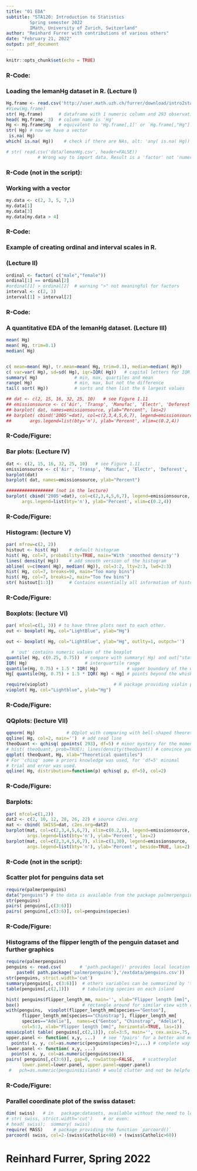 ---
title: "01 EDA"
subtitle: "STA120: Introduction to Statistics
         Spring semester 2022
         IMath, University of Zurich, Switzerland"
author: "Reinhard Furrer with contributions of various others"
date: "February 21, 2022"
output: pdf_document
---

```{r setup, include=FALSE}
knitr::opts_chunk$set(echo = TRUE)
```


### R-Code: 
### Loading the lemanHg dataset in R. (Lecture I)
```{r}
Hg.frame <- read.csv('http://user.math.uzh.ch/furrer/download/intro2stat/lemanHg.csv') 
#View(Hg.frame)
str( Hg.frame)      # dataframe with 1 numeric column and 293 observations
head( Hg.frame, 3)  # column name is 'Hg'
Hg <- Hg.frame$Hg   # equivalent to 'Hg.frame[,1]' or `Hg.frame[,"Hg"]`
str( Hg) # now we have a vector
 is.na( Hg)
which( is.na( Hg))    # check if there are NAs, alt: 'any( is.na( Hg))' 

# str( read.csv('data/lemanHg.csv', header=FALSE))
            # Wrong way to import data. Result is a 'factor' not 'numeric'!
```

### R-Code (not in the script):
### Working with a vector 
```{r}
my.data <- c(2, 3, 5, 7,1)
my.data[1]
my.data[3]
my.data[my.data > 4]
```


### R-Code: 
### Example of creating ordinal and interval scales in R.
### (Lecture II)
```{r}
ordinal <- factor( c("male","female"))
ordinal[1] == ordinal[2]
#ordinal[1] > ordinal[2]  # warning ">" not meaningful for factors
interval <- c(2, 3)
interval[1] > interval[2] 
```


### R-Code: 
### A quantitative EDA of the lemanHg dataset. (Lecture III)
```{r}
mean( Hg)
mean( Hg, trim=0.1)
median( Hg)


c( mean=mean( Hg), tr.mean=mean( Hg, trim=0.1), median=median( Hg))
c( var=var( Hg), sd=sd( Hg), iqr=IQR( Hg))   # capital letters for IQR!
summary( Hg)              # min, max, quartiles and mean
range( Hg)                # min, max, but not the difference 
tail( sort( Hg))          # sorts and then list the 6 largest values 

## dat <- c(2, 15, 16, 32, 25, 10)   # see Figure 1.11
## emissionsource <- c('Air', 'Transp', 'Manufac', 'Electr', 'Deforest', 'Other')
## barplot( dat, names=emissionsource, ylab="Percent", las=2)
## barplot( cbind('2005'=dat), col=c(2,3,4,5,6,7), legend=emissionsource,
##       args.legend=list(bty='n'), ylab='Percent', xlim=c(0.2,4))
```



### R-Code/Figure: 
### Bar plots: (Lecture IV)
```{r}
dat <- c(2, 15, 16, 32, 25, 10)   # see Figure 1.11
emissionsource <- c('Air', 'Transp', 'Manufac', 'Electr', 'Deforest', 'Other')
barplot(dat)
barplot( dat, names=emissionsource, ylab="Percent")

################## (not in the lecture)
barplot( cbind('2005'=dat), col=c(2,3,4,5,6,7), legend=emissionsource,
      args.legend=list(bty='n'), ylab='Percent', xlim=c(0.2,4))
```      



### R-Code/Figure: 
### Histogram: (lecture V)
```{r}
par( mfrow=c(2, 2))
histout <- hist( Hg)    # default histogram 
hist( Hg, col=7, probability=TRUE, main="With 'smoothed density'")
lines( density( Hg))    # add smooth version of the histogram
abline( v=c(mean( Hg), median( Hg)), col=3:2, lty=2:3, lwd=2:3) 
hist( Hg, col=7, breaks=90, main="Too many bins")
hist( Hg, col=7, breaks=2, main="Too few bins")
str( histout[1:3])      # Contains essentially all information of histogram
```      






### R-Code/Figure: 
### Boxplots: (lecture VI)
```{r}
par( mfcol=c(1, 3)) # to have three plots next to each other. 
out <- boxplot( Hg, col="LightBlue", ylab="Hg")

out <- boxplot( Hg, col="LightBlue", ylab="Hg", outlty=1, outpch='') 

  # 'out' contains numeric values of the boxplot 
quantile( Hg, c(0.25, 0.75))  # compare with summary( Hg) and out["stats"]
IQR( Hg)                      # interquartile range  
quantile(Hg, 0.75) + 1.5 * IQR( Hg)           # upper boundary of the whisker
Hg[ quantile(Hg, 0.75) + 1.5 * IQR( Hg) < Hg] # points beyond the whisker

require(vioplot)                         # R package providing violin plots                
vioplot( Hg, col="Lightblue", ylab="Hg") 
```      





### R-Code/Figure: 
### QQplots: (lecture VII)
```{r}
qqnorm( Hg)            # QQplot with comparing with bell-shaped theoretical
qqline( Hg, col=2, main='')  # add read line 
theoQuant <- qchisq( ppoints( 293), df=5) # minor mystery for the moment
# hist( theoQuant, prob=TRUE); lines(density(theoQuant)) # convince yourself
qqplot( theoQuant, Hg, xlab="Theoretical quantiles")
# For 'chisq' some a priori knowledge was used, for 'df=5' minimal 
# trial and error was used.
qqline( Hg, distribution=function(p) qchisq( p, df=5), col=2)
``` 



### R-Code/Figure: 
### Barplots:
```{r}
par( mfcol=c(1,2))
dat2 <- c(2, 10, 12, 28, 26, 22) # source c2es.org
mat <- cbind( SWISS=dat, c2es.org=dat2)
barplot(mat, col=c(2,3,4,5,6,7), xlim=c(0.2,5), legend=emissionsource,
        args.legend=list(bty='n'), ylab='Percent', las=2)
barplot(mat, col=c(2,3,4,5,6,7), xlim=c(1,30), legend=emissionsource,
        args.legend=list(bty='n'), ylab='Percent', beside=TRUE, las=2)
```      


### R-Code (not in the script):
### Scatter plot for penguins data set
```{r}
require(palmerpenguins)
data("penguins") # the data is available from the package palmerpenguins
str(penguins)
pairs( penguins[,c(3:6)])
pairs( penguins[,c(3:6)], col=penguins$species)
```




### R-Code/Figure: 
### Histograms of the flipper length of the penguin dataset and further graphics
```{r}
require(palmerpenguins)
penguins <- read.csv(       # 'path.package()' provides local location of pkg    
	paste0( path.package('palmerpenguins'),'/extdata/penguins.csv'))
str(penguins, strict.width='cut')
summary(penguins[, c(3:6)])  # others variables can be summarized by 'table()'
table(penguins[,c(2,1)])     # tabulating species on each island

hist( penguins$flipper_length_mm, main='', xlab="Flipper length [mm]", col=7)
box()                        # rectangle around for similar view with others
with(penguins,  vioplot(flipper_length_mm[species=="Gentoo"], 
      flipper_length_mm[species=="Chinstrap"], flipper_length_mm[ 
      species=="Adelie"],  names=c("Gentoo", "Chinstrap", "Adelie"), 
      col=5:3, xlab="Flipper length [mm]", horizontal=TRUE, las=1))
mosaicplot( table( penguins[,c(2,1)]), col=3:5, main='', cex.axis=.75, las=1)
upper.panel <- function( x,y, ...)   # see '?pairs' for a better and more 
  points( x, y, col=as.numeric(penguins$species)+2,...) # complete way
lower.panel <- function( x,y, ...) 
  points( x, y, col=as.numeric(penguins$sex))
pairs( penguins[,c(3:6)], gap=0, row1attop=FALSE,   # scatterplot
      lower.panel=lower.panel, upper.panel=upper.panel)
 #	 pch=as.numeric(penguins$island) # would clutter and not be helpful
```



### R-Code/Figure:
### Parallel coordinate plot of the swiss dataset:
```{r}
dim( swiss)   # in   package:datasets, available without the need to load.
# str( swiss, strict.width='cut')    # or even:
# head( swiss);  summary( swiss)
require( MASS)    # package providing the function `parcoord()`
parcoord( swiss, col=2-(swiss$Catholic<40) + (swiss$Catholic>60))
```


########################################################################
# Reinhard Furrer, Spring 2022